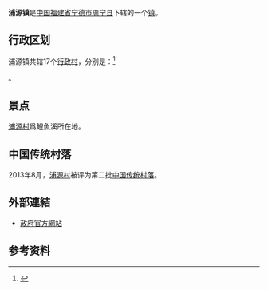 {{中国乡级行政区
| 行政区全称 = 浦源镇
| 景观照片文件名 =
| 景观照片描述 =
| 汉语拼音 =
| 通用拼音 =
| 注音符號 =
| 其它标音类型1 =
| 其它标音1 =
| 其它标音类型2 =
| 其它标音2 =
| 其它语言类型1 =
| 其它语言地名1 =
| 其它语言类型2 =
| 其它语言地名2 =
| 上级行政区 = [[福建省|福建省]][[宁德市|宁德市]][[周宁县|周宁县]]
| 行政区类别 = [[镇|镇]]
| 总面积 =
| 户籍人口 =
| 户籍人口年份 =
| 常住人口 =
| 常住人口年份 =
| 人口密度 =
| 行政区划 =
| 官方网站 =
| 政府驻地 =
| 邮政编码 =
| 电话区号 = 593
| 毗邻行政区 =
| 位置图文件名 =
| 位置图描述 =
|35/09/25/102/000}}
'''浦源镇'''是[[中华人民共和国|中国]][[福建省|福建省]][[宁德市|宁德市]][[周宁县|周宁县]]下辖的一个[[镇|镇]]。

== 行政区划 ==
浦源镇共辖17个[[行政村|行政村]]，分别是：<ref>{{PRC admin/ref sgc|35/09/25/102/000}}</ref>

{{PRC admin/children|35/09/25/102/000}}。

==景点==
[[浦源村|浦源村]]爲鯉魚溪所在地。

==中国传统村落==
2013年8月，[[浦源村|浦源村]]被评为第二批[[中国传统村落|中国传统村落]]。

==外部連結==
* [http://py.zhouning.gov.cn/ 政府官方網站] {{Wayback|url=http://py.zhouning.gov.cn/ |date=20150601045310 }}

==参考资料==
{{reflist}}

{{PRC admin/navcat|35/09/25/102/000}}